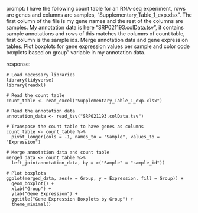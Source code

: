 prompt:
I have the following count table for an RNA-seq experiment, rows are genes and columns are samples, "Supplementary_Table_1_exp.xlsx". The first column of the file is my gene names and the rest of the columns are samples. My annotation data is here  "SRP021193.colData.tsv", it contains sample annotations and rows of this matches the columns of count table, first column is the sample ids. Merge annotation data and gene expression tables. Plot boxplots for gene expression values per sample and color code boxplots based on group" variable in my annotation data.

response:
```
# Load necessary libraries
library(tidyverse)
library(readxl)

# Read the count table
count_table <- read_excel("Supplementary_Table_1_exp.xlsx")

# Read the annotation data
annotation_data <- read_tsv("SRP021193.colData.tsv")

# Transpose the count table to have genes as columns
count_table <- count_table %>%
  pivot_longer(cols = -1, names_to = "Sample", values_to = "Expression")

# Merge annotation data and count table
merged_data <- count_table %>%
  left_join(annotation_data, by = c("Sample" = "sample_id"))

# Plot boxplots
ggplot(merged_data, aes(x = Group, y = Expression, fill = Group)) +
  geom_boxplot() +
  xlab("Group") +
  ylab("Gene Expression") +
  ggtitle("Gene Expression Boxplots by Group") +
  theme_minimal()
```

